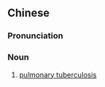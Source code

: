 {{also|痨伤}}
==Chinese==
{{zh-forms|s=痨伤}}

===Pronunciation===
{{zh-pron
|mn=tw:lô-siong/zz:lô-siang
|cat=n
}}

===Noun===
{{zh-noun}}

# {{lb|zh|Min Nan}} [[pulmonary tuberculosis]]